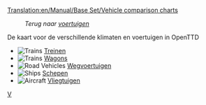 [[Translation:en/Manual/Base Set/Vehicle comparison charts]]

:''Terug naar [[nl/Manual/Voertuigen|voertuigen]]''

De kaart voor de verschillende klimaten en voertuigen in OpenTTD

*[[File:en/Manual html m16a497ce.png|Trains]] [[nl/Manual/Base Set/Trains/Vergelijkingstabel locomotieven|Treinen]]
*[[File:en/Manual html m16a497ce.png|Trains]] [[nl/Manual/Base Set/Trains/Vergelijkingstabel wagons|Wagons]]
*[[File:en/Manual html m3518e48c.png|Road Vehicles]] [[en/Manual/Base Set/Road Vehicles/Road vehicle comparison|Wegvoertuigen]]
*[[File:en/Manual html 53123a33.png|Ships]] [[nl/Manual/Base Set/Ships/Vergelijkingstabel schepen|Schepen]]
*[[File:en/Manual html 442702e6.png|Aircraft]] [[en/Manual/Base Set/Aircraft/Air Comparison|Vliegtuigen]]

[[Category:nl/Voertuigen|V]]